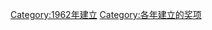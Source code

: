 {{cat topic in year| topic=建立的奖项|year=1962}}
[[Category:1962年建立|Category:1962年建立]]
[[Category:各年建立的奖项|Category:各年建立的奖项]]